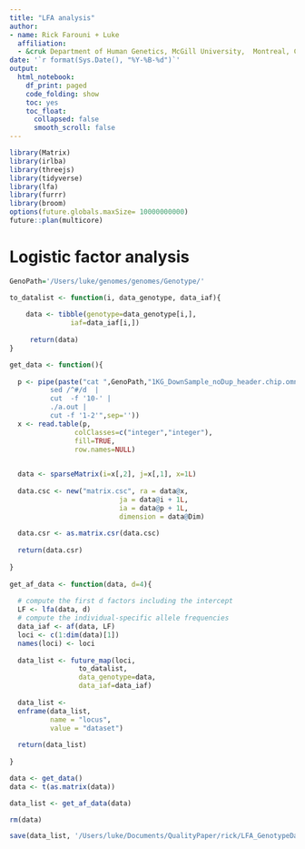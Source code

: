 ```yaml
---
title: "LFA analysis"
author: 
- name: Rick Farouni + Luke
  affiliation:
  - &cruk Department of Human Genetics, McGill University,  Montreal, Canada
date: '`r format(Sys.Date(), "%Y-%B-%d")`'
output:
  html_notebook:
    df_print: paged
    code_folding: show
    toc: yes
    toc_float: 
      collapsed: false
      smooth_scroll: false
---
```


```r
library(Matrix)
library(irlba)
library(threejs)
library(tidyverse)
library(lfa)
library(furrr)
library(broom)
options(future.globals.maxSize= 10000000000)
future::plan(multicore)
```

# Logistic factor analysis

```r
GenoPath='/Users/luke/genomes/genomes/Genotype/'

to_datalist <- function(i, data_genotype, data_iaf){
  
    data <- tibble(genotype=data_genotype[i,],
               iaf=data_iaf[i,])
               
     return(data)       
}

get_data <- function(){
  
  p <- pipe(paste("cat ",GenoPath,"1KG_DownSample_noDup_header.chip.omni.vcf |
          sed /^#/d  |
          cut  -f '10-' |
          ./a.out | 
          cut -f '1-2'",sep=''))
  x <- read.table(p,
                colClasses=c("integer","integer"), 
                fill=TRUE,
                row.names=NULL)

  
  data <- sparseMatrix(i=x[,2], j=x[,1], x=1L)
  
  data.csc <- new("matrix.csc", ra = data@x,
                           ja = data@i + 1L,
                           ia = data@p + 1L,
                           dimension = data@Dim)
  
  data.csr <- as.matrix.csr(data.csc)
  
  return(data.csr)
  
}
  
get_af_data <- function(data, d=4){
  
  # compute the first d factors including the intercept
  LF <- lfa(data, d)
  # compute the individual-specific allele frequencies
  data_iaf <- af(data, LF)
  loci <- c(1:dim(data)[1])
  names(loci) <- loci
  
  data_list <- future_map(loci, 
                 to_datalist,
                 data_genotype=data,
                 data_iaf=data_iaf) 
  
  data_list <- 
  enframe(data_list,
          name = "locus", 
          value = "dataset")
  
  return(data_list)
  
}

```

```r

data <- get_data()
data <- t(as.matrix(data))

```

```r
data_list <- get_af_data(data) 

rm(data)

save(data_list, '/Users/luke/Documents/QualityPaper/rick/LFA_GenotypeData.RData')
```